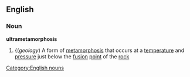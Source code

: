 ==English==
===Noun===
'''ultrametamorphosis'''
#{(''geology'') A form of [[metamorphosis]] that occurs at a [[temperature]] and [[pressure]] just below the [[fusion]] [[point]] of the [[rock]]
[[Category:English nouns]]